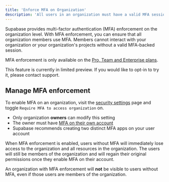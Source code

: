 ```yaml
---
title: 'Enforce MFA on Organization'
description: 'All users in an organization must have a valid MFA session to interact with organization resources'
---
```


Supabase provides multi-factor authentication (MFA) enforcement on the organization level. With MFA enforcement, you can ensure that all organization members use MFA. Members cannot interact with your organization or your organization's projects without a valid MFA-backed session.

<Admonition type="note">

MFA enforcement is only available on the [Pro, Team and Enterprise plans](https://supabase.com/pricing).

This feature is currently in limited preview. If you would like to opt-in to try it, please contact support.

</Admonition>

## Manage MFA enforcement

To enable MFA on an organization, visit the [security settings](/dashboard/org/_/security) page and toggle `Require MFA to access organization` on.

- Only organization **owners** can modify this setting
- The owner must have [MFA on their own account](/docs/guides/platform/multi-factor-authentication)
- Supabase recommends creating two distinct MFA apps on your user account

<Admonition type="caution">

When MFA enforcement is enabled, users without MFA will immediately lose access to the organization and all resources in the organization. The users will still be members of the organization and will regain their original permissions once they enable MFA on their account.

An organization with MFA enforcement will **not** be visible to users without MFA, even if those users are members of the organization.

</Admonition>

